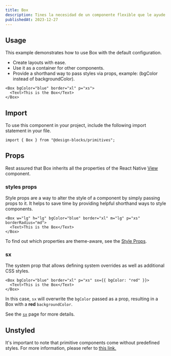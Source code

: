 ```yaml
---
title: Box
description: Tines la necesidad de un componente flexible que le ayude con las necesidades de diseño de bajo nivel, Box es un componente de bajo nivel que podría ser justo lo que necesita. Con sus estilos y accesorios personalizables, se puede utilizar para crear una amplia gama de elementos de interfaz de usuario, desde contenedores simples hasta estructuras de diseño complejas.
publishedAt: 2023-12-27
---
```


## Usage

This example demonstrates how to use Box with the default configuration.

- Create layouts with ease.
- Use it as a container for other components.
- Provide a shorthand way to pass styles via props, example: (bgColor instead of backgroundColor).

```tsx
<Box bgColor="blue" border="xl" p="xs">
  <Text>This is the Box</Text>
</Box>
```

## Import

To use this component in your project, include the following import statement in your file.

```tsx
import { Box } from "@design-blocks/primitives";
```

## Props

Rest assured that Box inherits all the properties of the React Native [View](https://reactnative.dev/docs/view) component.

### styles props

Style props are a way to alter the style of a component by simply passing props to it. It helps to save time by providing helpful shorthand ways to style components.

```tsx
<Box w="lg" h="lg" bgColor="blue" border="xl" m="lg" p="xs" borderRadius="md">
  <Text>This is the Box</Text>
</Box>
```

To find out which properties are theme-aware, see the [Style Props](style-props).

### sx

The system prop that allows defining system overrides as well as additional CSS styles.

```tsx
<Box bgColor="blue" border="xl" p="xs" sx={{ bgColor: "red" }}>
  <Text>This is the Box</Text>
</Box>
```

In this case, `sx` will overwrite the `bgColor` passed as a prop, resulting in a Box with a **red** `backgroundColor`.

See the [`sx`](the-sx-prop) page for more details.

## Unstyled

It's important to note that primitive components come without predefined styles. For more information, please refer to [this link.](../native/configuration)
